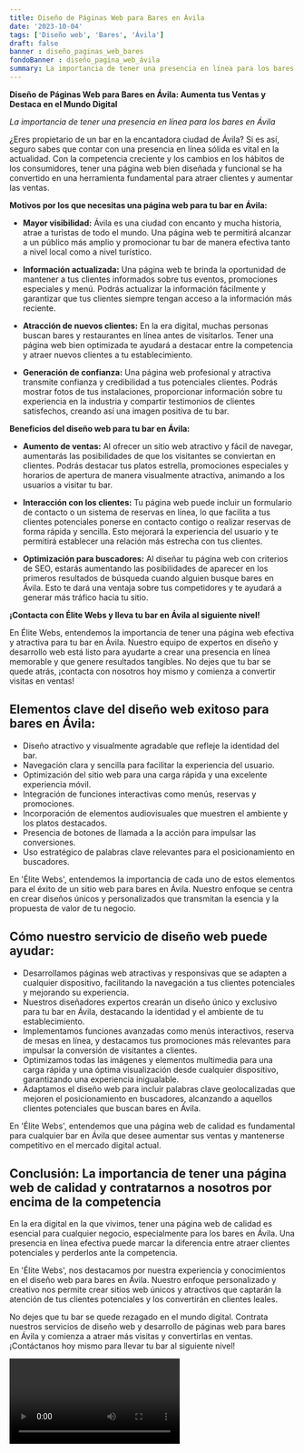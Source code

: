```yaml
---
title: Diseño de Páginas Web para Bares en Ávila
date: '2023-10-04'
tags: ['Diseño web', 'Bares', 'Ávila']
draft: false
banner : diseño_paginas_web_bares
fondoBanner : diseño_pagina_web_ávila
summary: La importancia de tener una presencia en línea para los bares en Ávila
---
```


**Diseño de Páginas Web para Bares en Ávila: Aumenta tus Ventas y Destaca en el Mundo Digital**

*La importancia de tener una presencia en línea para los bares en Ávila*

¿Eres propietario de un bar en la encantadora ciudad de Ávila? Si es así, seguro sabes que contar con una presencia en línea sólida es vital en la actualidad. Con la competencia creciente y los cambios en los hábitos de los consumidores, tener una página web bien diseñada y funcional se ha convertido en una herramienta fundamental para atraer clientes y aumentar las ventas.

**Motivos por los que necesitas una página web para tu bar en Ávila:**

- **Mayor visibilidad:** Ávila es una ciudad con encanto y mucha historia, atrae a turistas de todo el mundo. Una página web te permitirá alcanzar a un público más amplio y promocionar tu bar de manera efectiva tanto a nivel local como a nivel turístico.

- **Información actualizada:** Una página web te brinda la oportunidad de mantener a tus clientes informados sobre tus eventos, promociones especiales y menú. Podrás actualizar la información fácilmente y garantizar que tus clientes siempre tengan acceso a la información más reciente.

- **Atracción de nuevos clientes:** En la era digital, muchas personas buscan bares y restaurantes en línea antes de visitarlos. Tener una página web bien optimizada te ayudará a destacar entre la competencia y atraer nuevos clientes a tu establecimiento.

- **Generación de confianza:** Una página web profesional y atractiva transmite confianza y credibilidad a tus potenciales clientes. Podrás mostrar fotos de tus instalaciones, proporcionar información sobre tu experiencia en la industria y compartir testimonios de clientes satisfechos, creando así una imagen positiva de tu bar.

**Beneficios del diseño web para tu bar en Ávila:**

- **Aumento de ventas:** Al ofrecer un sitio web atractivo y fácil de navegar, aumentarás las posibilidades de que los visitantes se conviertan en clientes. Podrás destacar tus platos estrella, promociones especiales y horarios de apertura de manera visualmente atractiva, animando a los usuarios a visitar tu bar.

- **Interacción con los clientes:** Tu página web puede incluir un formulario de contacto o un sistema de reservas en línea, lo que facilita a tus clientes potenciales ponerse en contacto contigo o realizar reservas de forma rápida y sencilla. Esto mejorará la experiencia del usuario y te permitirá establecer una relación más estrecha con tus clientes.

- **Optimización para buscadores:** Al diseñar tu página web con criterios de SEO, estarás aumentando las posibilidades de aparecer en los primeros resultados de búsqueda cuando alguien busque bares en Ávila. Esto te dará una ventaja sobre tus competidores y te ayudará a generar más tráfico hacia tu sitio.

**¡Contacta con Élite Webs y lleva tu bar en Ávila al siguiente nivel!**

En Élite Webs, entendemos la importancia de tener una página web efectiva y atractiva para tu bar en Ávila. Nuestro equipo de expertos en diseño y desarrollo web está listo para ayudarte a crear una presencia en línea memorable y que genere resultados tangibles. No dejes que tu bar se quede atrás, ¡contacta con nosotros hoy mismo y comienza a convertir visitas en ventas!

<GifSeo />

<Cta />

## Elementos clave del diseño web exitoso para bares en Ávila:

- Diseño atractivo y visualmente agradable que refleje la identidad del bar.
- Navegación clara y sencilla para facilitar la experiencia del usuario.
- Optimización del sitio web para una carga rápida y una excelente experiencia móvil.
- Integración de funciones interactivas como menús, reservas y promociones.
- Incorporación de elementos audiovisuales que muestren el ambiente y los platos destacados.
- Presencia de botones de llamada a la acción para impulsar las conversiones.
- Uso estratégico de palabras clave relevantes para el posicionamiento en buscadores.

En 'Élite Webs', entendemos la importancia de cada uno de estos elementos para el éxito de un sitio web para bares en Ávila. Nuestro enfoque se centra en crear diseños únicos y personalizados que transmitan la esencia y la propuesta de valor de tu negocio.

## Cómo nuestro servicio de diseño web puede ayudar:

- Desarrollamos páginas web atractivas y responsivas que se adapten a cualquier dispositivo, facilitando la navegación a tus clientes potenciales y mejorando su experiencia.
- Nuestros diseñadores expertos crearán un diseño único y exclusivo para tu bar en Ávila, destacando la identidad y el ambiente de tu establecimiento.
- Implementamos funciones avanzadas como menús interactivos, reserva de mesas en línea, y destacamos tus promociones más relevantes para impulsar la conversión de visitantes a clientes.
- Optimizamos todas las imágenes y elementos multimedia para una carga rápida y una óptima visualización desde cualquier dispositivo, garantizando una experiencia inigualable.
- Adaptamos el diseño web para incluir palabras clave geolocalizadas que mejoren el posicionamiento en buscadores, alcanzando a aquellos clientes potenciales que buscan bares en Ávila.

En 'Élite Webs', entendemos que una página web de calidad es fundamental para cualquier bar en Ávila que desee aumentar sus ventas y mantenerse competitivo en el mercado digital actual.

## Conclusión: La importancia de tener una página web de calidad y contratarnos a nosotros por encima de la competencia

En la era digital en la que vivimos, tener una página web de calidad es esencial para cualquier negocio, especialmente para los bares en Ávila. Una presencia en línea efectiva puede marcar la diferencia entre atraer clientes potenciales y perderlos ante la competencia.

En 'Élite Webs', nos destacamos por nuestra experiencia y conocimientos en el diseño web para bares en Ávila. Nuestro enfoque personalizado y creativo nos permite crear sitios web únicos y atractivos que captarán la atención de tus clientes potenciales y los convertirán en clientes leales.

No dejes que tu bar se quede rezagado en el mundo digital. Contrata nuestros servicios de diseño web y desarrollo de páginas web para bares en Ávila y comienza a atraer más visitas y convertirlas en ventas. ¡Contáctanos hoy mismo para llevar tu bar al siguiente nivel!

<Video />

<CtaBot job='Bares' city='Ávila'/>

<Gmaps query='Ávila+españa+maps' />